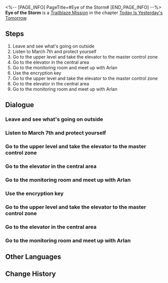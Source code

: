 <%-- [PAGE_INFO]
PageTitle=#Eye of the Storm#
[END_PAGE_INFO] --%>
{{Stub|Dialogue, characters, and location(s)}}
{{Mission Infobox
|id            = 1000201
|title         = 
|image         = Mission Eye of the Storm.png
|type          = Trailblaze
|event_name    = 
|chapter       = Today Is Yesterday's Tomorrow
|requirements  = [[Trailblaze Mission]] ''[[Chaos In the Deep]]'' completed
|summary       = You move your gaze away from the unfamiliar ceiling and look at the variety of Curios around you. A woman's voice echoes in your head.
"When you have a chance to make a choice, make one that you know you won't regret..."
you decide to place your trust in the young lady named "March 7th" standing before you.
With a companion by your side, it is time to leave this place.
|characters    = <!--characters that appear in this mission-->
|startLocation = <!--location as it intially appears on the mission screen-->
|world         = <!--i.e. Penacony-->
|area          = <!--i.e. A Child's Dream-->
|prev          = 
|next          = Eye of the Storm
|exp           = 
|credits       = 
|stellarJade   = 
|other         = {{Card List|Travel Encounters*2;Dan Heng*1|delim=;}}
}}
'''Eye of the Storm''' is a [[Trailblaze Mission]] in the chapter [[Today Is Yesterday's Tomorrow]].

==Steps==
# Leave and see what's going on outside
# Listen to March 7th and protect yourself
# Go to the upper level and take the elevator to the master control zone
# Go to the elevator in the central area
# Go to the monitoring room and meet up with Arlan
# Use the encryption key
# Go to the upper level and take the elevator to the master control zone
# Go to the elevator in the central area
# Go to the monitoring room and meet up with Arlan

<!--
==Gameplay Notes==

--><!--
==Trial Character==

-->
==Dialogue==
{{Stub Dialogue}}
{{Dialogue Start}}
:{{tx}}
{{Dialogue End}}

===Leave and see what's going on outside===
{{Mission Description|type=trailblaze|location=<!--to be added-->|update|You move your gaze away from the unfamiliar ceiling and look at the variety of Curios around you. A woman's voice echoes in your head but you're in no position to confirm whether you can clearly remember it.<br />"When you have a chance to make a choice, make one that you know you won't regret..."<br />You decide to first listen to March 7th and Dan Heng, who had just left. At least they don't look like bad people.<br />Alright, now that there are companions, it's time to leave this place.}}
{{Dialogue Start}}
:{{tx}}
{{Dialogue End}}

===Listen to March 7th and protect yourself===
{{Mission Description|type=trailblaze|location=<!--to be added-->|update|You keep thinking about what March 7th said: "The Legion are rampaging through the space station like a pack of wolves..." It seems like the road ahead is going to be a hard one.<br />You look at March 7th beside you and she nods at you with confidence.<br />You then look at the baseball bat in your hand, which is glowing as if also full of confidence.<br />You can do it too, give it a try!}}
{{Dialogue Start}}
:{{tx}}
{{Dialogue End}}

===Go to the upper level and take the elevator to the master control zone===
{{Mission Description|type=trailblaze|location=<!--to be added-->|update|Arlan seems to worry that he would be a hindrance, but you as a group already developed a sort of delicate rapport in how to persuade him. Could this be what it means to be companions?<br />Hurry and reach the top floor with your companions.}}
{{Dialogue Start}}
:{{tx}}
{{Dialogue End}}

===Go to the elevator in the central area===
{{Mission Description|type=trailblaze|location=<!--to be added-->|update|It would seem that the only way to the space station's master control zone is through the elevator &mdash; it doesn't seem to be too far.}}
{{Dialogue Start}}
:{{tx}}
{{Dialogue End}}

===Go to the monitoring room and meet up with Arlan===
{{Mission Description|type=trailblaze|location=<!--to be added-->|update|Just like in all those classic movie scenes &mdash; the elevator doesn't work.<br />Despite March 7th calling him a "walking encyclopedia," even Dan Heng, who somehow made it in time, doesn't know what to do.<br />However, Arlan, the head of the Security Department rescued by Dan Heng, probably knows the answer...<br />As expected, Dan Heng saves the day once more.}}
{{Dialogue Start}}
:{{tx}}
{{Dialogue End}}

===Use the encryption key===
{{Mission Description|type=trailblaze|location=<!--to be added-->|update|You can sense from Arlan's cautious gaze that the encryption key is not only used for unlocking authorization but also proof of your identity.<br />Hurry up and use it.}}
{{Dialogue Start}}
:{{tx}}
{{Dialogue End}}

===Go to the upper level and take the elevator to the master control zone===
{{Mission Description|type=trailblaze|location=<!--to be added-->|update|Arlan seems to worry that he would be a hindrance, but you as a group already developed a sort of delicate rapport in how to persuade him. Could this be what it means to be companions?<br />Hurry and reach the top floor with your companions.}}
{{Dialogue Start}}
:{{tx}}
{{Dialogue End}}

===Go to the elevator in the central area===
{{Mission Description|type=trailblaze|location=<!--to be added-->|update|It would seem that the only way to the space station's master control zone is through the elevator &mdash; it doesn't seem to be too far.}}
{{Dialogue Start}}
:{{tx}}
{{Dialogue End}}

===Go to the monitoring room and meet up with Arlan===
{{Mission Description|type=trailblaze|location=<!--to be added-->|update|Just like in all those classic movie scenes &mdash; the elevator doesn't work.<br />Despite March 7th calling him a "walking encyclopedia," even Dan Heng, who somehow made it in time, doesn't know what to do.<br />However, Arlan, the head of the Security Department rescued by Dan Heng, probably knows the answer...<br />As expected, Dan Heng saves the day once more.}}
{{Dialogue Start}}
:{{tx}}
{{Dialogue End}}

==Other Languages==
{{Other Languages
|en   = Eye of the Storm
|zhs  = 漩涡止于中心
|zht  = 漩渦止於中心
|ja   = 中心で止まる渦
|ko   = 중심에 멈춘 소용돌이
|es   = El ojo de la tormenta
|fr   = L'œil de la tempête
|ru   = Эпицентр бури
|th   = กระแสน้ำวนที่จุดศูนย์กลาง
|vi   = Vòng Xoáy Kết Thúc Ở Trung Tâm
|de   = Auge des Sturms
|id   = Pusat Pusaran
|pt   = Olho da Tempestade
}}

==Change History==
{{Change History|1.0}}
